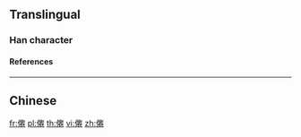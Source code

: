 {{character info/new}}
==Translingual==

===Han character===
{{Han char|rn=9|rad=人|as=19|sn=21|four=|canj=OHXU|ids=⿰亻⿳⿻𦥑囟大㔾}}

====References====
{{Han ref|kx=0122.061|hdz=10239.050|uh=34A8}}

----

==Chinese==
{{zh-see|仙|a}}

[[fr:㒨]]
[[pl:㒨]]
[[th:㒨]]
[[vi:㒨]]
[[zh:㒨]]